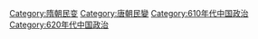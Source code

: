 [[Category:隋朝民变|Category:隋朝民变]]
[[Category:唐朝民變|Category:唐朝民變]]
[[Category:610年代中国政治|Category:610年代中国政治]]
[[Category:620年代中国政治|Category:620年代中国政治]]